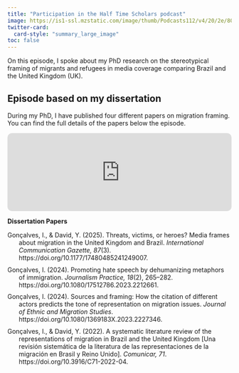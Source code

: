 ---
title: "Participation in the Half Time Scholars podcast"
image: https://is1-ssl.mzstatic.com/image/thumb/Podcasts112/v4/20/2e/80/202e80df-a4fb-2fcb-3cb8-c51a8e551dd0/mza_4273395202376591671.jpg/540x540bb.webp
twitter-card:
  card-style: "summary_large_image"
toc: false
---

```{=html}
<style>
/* Container do player com margem só embaixo */
.podcast-embed{
  max-width:660px;
  margin: 0 auto 1rem;
}
/* Referências com hanging indent (estilo APA) */
.apa-list p{
  margin: 0 0 .6rem 0;
  padding-left: 1.6rem;
  text-indent: -1.6rem;
}
.apa-list a{
  text-decoration: none;
}
</style>
```

On this episode, I spoke about my PhD research on the stereotypical framing of migrants and refugees in media coverage comparing Brazil and the United Kingdom (UK). 

::: callout-note
## Episode based on my dissertation

During my PhD, I have published four different papers on migration framing. You can find the full details of the papers below the episode. 
::: 

<div style="max-width:660px;margin:0 auto">
  <iframe
    src="https://embed.podcasts.apple.com/at/podcast/half-time-scholars-how-media-contributes-to-the/id1493439125?i=1000587897613"
    allow="autoplay *; encrypted-media *; fullscreen *; clipboard-write"
    sandbox="allow-forms allow-popups allow-same-origin allow-scripts allow-storage-access-by-user-activation allow-top-navigation-by-user-activation"
    style="width:100%;height:175px;border:0;border-radius:10px"
    loading="lazy">
  </iframe>
</div>


**Dissertation Papers**

<div class="apa-list"> <p>Gonçalves, I., &amp; David, Y. (2025). Threats, victims, or heroes? Media frames about migration in the United Kingdom and Brazil. <em>International Communication Gazette, 87</em>(3). <a href="https://doi.org/10.1177/17480485241249007">https://doi.org/10.1177/17480485241249007</a>.</p> <p>Gonçalves, I. (2024). Promoting hate speech by dehumanizing metaphors of immigration. <em>Journalism Practice, 18</em>(2), 265–282. <a href="https://doi.org/10.1080/17512786.2023.2212661">https://doi.org/10.1080/17512786.2023.2212661</a>.</p> <p>Gonçalves, I. (2024). Sources and framing: How the citation of different actors predicts the tone of representation on migration issues. <em>Journal of Ethnic and Migration Studies</em>. <a href="https://doi.org/10.1080/1369183X.2023.2227346">https://doi.org/10.1080/1369183X.2023.2227346</a>.</p> <p>Gonçalves, I., &amp; David, Y. (2022). A systematic literature review of the representations of migration in Brazil and the United Kingdom [Una revisión sistemática de la literatura de las representaciones de la migración en Brasil y Reino Unido]. <em>Comunicar, 71</em>. <a href="https://doi.org/10.3916/C71-2022-04">https://doi.org/10.3916/C71-2022-04</a>.</p> </div> 

